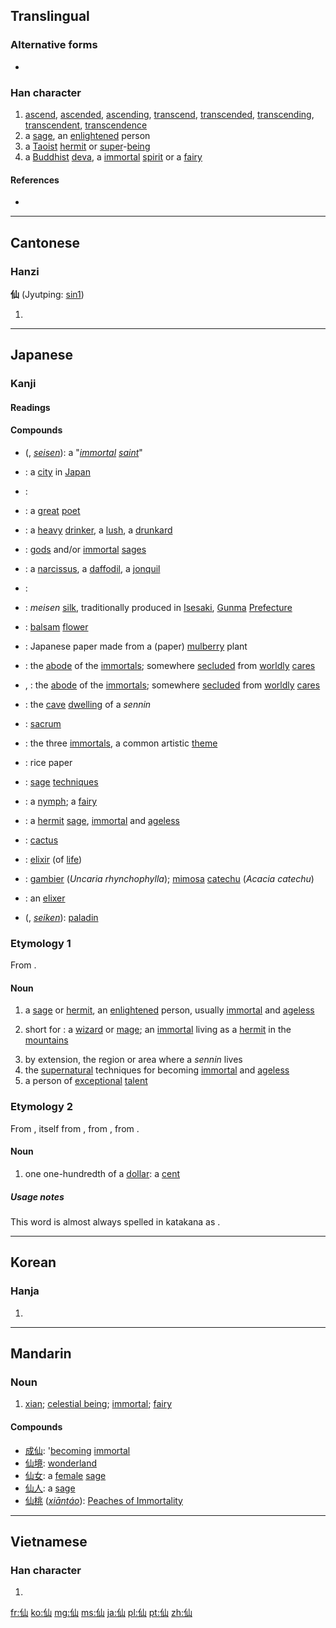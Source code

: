 ==Translingual==
{{stroke order}}

===Alternative forms===
* {{l|mul|僊|sc=Hani}}

===Han character===
{{Han char|rn=9|rad=人|as=03|sn=5|four=2227<sub>0</sub>|canj=人山 (OU)}}

# [[ascend]], [[ascended]], [[ascending]], [[transcend]], [[transcended]], [[transcending]], [[transcendent]], [[transcendence]]
# a [[sage]], an [[enlightened]] person
# a [[Taoist]] [[hermit]] or [[super]]-[[being]]
# a [[Buddhist]] [[deva]], a [[immortal]] [[spirit]] or a [[fairy]]

====References====
* {{Han ref|kx=0092.130|dkj=00374|dj=0196.030|hdz=10114.030|uh=4ED9|ud=20185|bh=A550|bd=42320}}

----

==Cantonese==

===Hanzi===
'''仙''' (Jyutping: [[sin1]])

# {{defn|Cantonese}}

----

==Japanese==
{{rfc|Compounds list is a mess; needs pruning and formatting}}

===Kanji===
{{ja-kanji|grade=c|rs=人03}}

====Readings====
{{ja-readings
|on=[[せん]] ([[sen]])
|kanyoon=[[せんと]] ([[sento]])
|nanori=[[さま]] ([[sama]]), [[のり]] ([[nori]])
}}

====Compounds====
{{der-top|Compounds}}
* {{l|ja|聖仙}} ({{l|ja|せいせん}}, ''[[seisen]]''): a "''[[immortal]] [[saint]]''"
* {{l|ja|仙台|tr=[[せんだい]], ''Sendai''}}: a [[city]] in [[Japan]]
* {{l|ja|歌仙|tr=[[かせん]], ''kasen''}}: 
* {{l|ja|詩仙|tr=[[しせん]], ''shisen''}}: a [[great]] [[poet]]
* {{l|ja|酒仙}}: a [[heavy]] [[drinker]], a [[lush]], a [[drunkard]]
* {{l|ja|神仙}} {{qualifier|shenxian}}: [[god]]s and/or [[immortal]] [[sage]]s
* {{l|ja|水仙|tr=[[すいせん]], ''suisen''}}: a [[narcissus]], a [[daffodil]], a [[jonquil]]
* {{l|ja|登仙|tr=[[とうせん]], ''tōsen''}}: 
* {{l|ja|銘仙|tr=[[めいせん]], ''[[meisen]]''}}: ''meisen'' [[silk]], traditionally produced in [[Isesaki]], [[Gunma]] [[prefecture|Prefecture]]
* {{l|ja|鳳仙花|tr=[[ほうせんか]], ''[[hōsenka]]''}}: [[balsam]] [[flower]]
* {{l|ja|仙花紙|tr=[[せんかし]], ''senkashi''}}: Japanese paper made from a (paper) [[mulberry]] plant
* {{l|ja|仙界|tr=[[せんかい]], ''senkai''}}: the [[abode]] of the [[immortals]]; somewhere [[secluded]] from [[worldly]] [[cares]]
{{der-mid}}
* {{l|ja|仙郷}}, {{l|ja|仙境|tr=[[せんきょう]], ''senkyō''}}: the [[abode]] of the [[immortals]]; somewhere [[secluded]] from [[worldly]] [[cares]]
* {{l|ja|仙窟|tr=[[せんくつ]], ''senkutsu''}}: the [[cave]] [[dwelling]] of a ''sennin''
* {{l|ja|仙骨|tr=[[せんこつ]], ''senkotsu''}}: [[sacrum]]
* {{l|ja|三仙|tr=[[さんせん]], ''sansen''}}: the three [[immortals]], a common artistic [[theme]]
* {{l|ja|画仙紙|tr=[[がせんし]], ''gasenshi''}}: rice paper
* {{l|ja|仙術|tr=[[せんじゅつ]], ''[[senjutsu]]''}}: [[sage]] [[technique]]s
* {{l|ja|仙女|tr=[[せんじょ]], ''senjo''; [[せんにょ]], ''sennyo''}}: a [[nymph]]; a [[fairy]]
* {{l|ja|仙人|tr=[[せんにん]], ''sennin''}}: a [[hermit]] [[sage]], [[immortal]] and [[ageless]]
* {{l|ja|仙人掌|tr=[[さぼてん]], ''saboten''}}: [[cactus]]
* {{l|ja|仙丹|tr=[[せんたん]], ''sentan''}}: [[elixir]] (of [[life]])
* {{l|ja|阿仙薬|tr=[[あせんやく]], ''asen'yaku''}}: [[gambier]] (''Uncaria rhynchophylla''); [[mimosa]] [[catechu]] (''Acacia catechu'')
* {{l|ja|仙薬|tr=[[せんやく]], ''sen'yaku''}}: an [[elixer]]
* {{l|ja|仙劍}} ({{l|ja|せいけん}}, ''[[seiken]]''): [[paladin]]
{{bottom}}

===Etymology 1===
From {{etyl|zho|ja|sort=せん}} {{term|sc=Hani|仙}}.

====Noun====
{{ja-noun|k|hira=せん|rom=sen}}

# a [[sage]] or [[hermit]], an [[enlightened]] person, usually [[immortal]] and [[ageless]]
# {{mythology|lang=ja|sort=せん}} short for {{l|ja|仙人|tr=''sennin''}}: a [[wizard]] or [[mage]]; an [[immortal]] living as a [[hermit]] in the [[mountains]]
# by extension, the region or area where a ''sennin'' lives
# the [[supernatural]] techniques for becoming [[immortal]] and [[ageless]]
# a person of [[exceptional]] [[talent]]

===Etymology 2===
From {{etyl|en|ja|sort=せん}} {{term|lang=en|cent}}, itself from {{etyl|fro|ja|sort=せん}} {{term|cent|lang=fro}}, from {{etyl|la|ja|sort=せん}} {{term|centum||lang=la}}, from {{proto|Indo-European|ḱm̥tóm|lang=ja|sort=せん}}.

====Noun====
{{ja-noun|k|kata=セント|rom=sento|hidx=せんと}}

# one one-hundredth of a [[dollar]]: a [[cent]]

=====Usage notes=====
This word is almost always spelled in katakana as {{l|ja|セント}}.

----

==Korean==

===Hanja===
{{ko-hanja|hangeul=[[선]]|rv=seon|mr=sŏn}}

# {{rfdef|lang=ko|sort=人03}}

----

==Mandarin==

===Noun===
{{cmn-noun|ts|pin=xiān|pint=xian1|rs=人03}}

# [[w:xian (Daoist immortal)|xian]]; [[celestial being]]; [[immortal]]; [[fairy]]

====Compounds====
* [[成仙]]: '[[become|becoming]] [[immortal]]
* [[仙境]]: [[wonderland]]
* [[仙女]]: a [[female]] [[sage]]
* [[仙人]]: a [[sage]]
* [[仙桃]] (''[[xiāntáo]]''): [[w:Peaches of Immortality|Peaches of Immortality]]

----

==Vietnamese==

===Han character===
{{vi-hantu|[[tiên]]|rs=人03}}

# {{rfdef|lang=vi|sort=人03}}

[[fr:仙]]
[[ko:仙]]
[[mg:仙]]
[[ms:仙]]
[[ja:仙]]
[[pl:仙]]
[[pt:仙]]
[[zh:仙]]